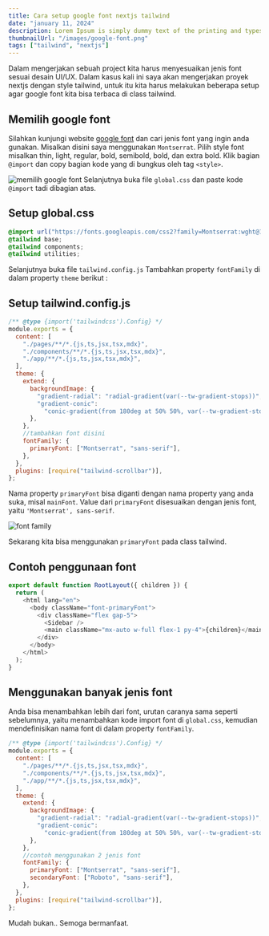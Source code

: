 ```yaml
---
title: Cara setup google font nextjs tailwind
date: "january 11, 2024"
description: Lorem Ipsum is simply dummy text of the printing and typesetting industry.
thumbnailUrl: "/images/google-font.png"
tags: ["tailwind", "nextjs"]
---
```


Dalam mengerjakan sebuah project kita harus menyesuaikan jenis font sesuai desain UI/UX. Dalam kasus kali ini saya akan mengerjakan proyek nextjs dengan style tailwind, untuk itu kita harus melakukan beberapa setup agar google font kita bisa terbaca di class tailwind.

## Memilih google font

Silahkan kunjungi website [google font](https://fonts.google.com/) dan cari jenis font yang ingin anda gunakan. Misalkan disini saya menggunakan `Montserrat`. Pilih style font misalkan thin, light, regular, bold, semibold, bold, dan extra bold.
Klik bagian `@import` dan copy bagian kode yang di bungkus oleh tag `<style>`.

![memilih google font](https://res.cloudinary.com/djlpcw7uf/image/upload/v1704971811/blog.juhancoding.dev/memilih_google_font_wqp2jn.png)
Selanjutnya buka file `global.css` dan paste kode `@import` tadi dibagian atas.

## Setup global.css

```css
@import url("https://fonts.googleapis.com/css2?family=Montserrat:wght@100;200;300;400;500;600;700&display=swap");
@tailwind base;
@tailwind components;
@tailwind utilities;
```

Selanjutnya buka file `tailwind.config.js`
Tambahkan property `fontFamily` di dalam property `theme` berikut :

## Setup tailwind.config.js

```javascript
/** @type {import('tailwindcss').Config} */
module.exports = {
  content: [
    "./pages/**/*.{js,ts,jsx,tsx,mdx}",
    "./components/**/*.{js,ts,jsx,tsx,mdx}",
    "./app/**/*.{js,ts,jsx,tsx,mdx}",
  ],
  theme: {
    extend: {
      backgroundImage: {
        "gradient-radial": "radial-gradient(var(--tw-gradient-stops))",
        "gradient-conic":
          "conic-gradient(from 180deg at 50% 50%, var(--tw-gradient-stops))",
      },
    },
    //tambahkan font disini
    fontFamily: {
      primaryFont: ["Montserrat", "sans-serif"],
    },
  },
  plugins: [require("tailwind-scrollbar")],
};
```

Nama property `primaryFont` bisa diganti dengan nama property yang anda suka, misal `mainFont`. Value dari `primaryFont` disesuaikan dengan jenis font, yaitu `'Montserrat', sans-serif`.

![font family](https://res.cloudinary.com/djlpcw7uf/image/upload/v1704972700/blog.juhancoding.dev/font-family_owcsbw.png)

Sekarang kita bisa menggunakan `primaryFont` pada class tailwind.

## Contoh penggunaan font

```javascript
export default function RootLayout({ children }) {
  return (
    <html lang="en">
      <body className="font-primaryFont">
        <div className="flex gap-5">
          <Sidebar />
          <main className="mx-auto w-full flex-1 py-4">{children}</main>
        </div>
      </body>
    </html>
  );
}
```

## Menggunakan banyak jenis font

Anda bisa menambahkan lebih dari font, urutan caranya sama seperti sebelumnya, yaitu menambahkan kode import font di `global.css`, kemudian mendefinisikan nama font di dalam property `fontFamily`.

```javascript
/** @type {import('tailwindcss').Config} */
module.exports = {
  content: [
    "./pages/**/*.{js,ts,jsx,tsx,mdx}",
    "./components/**/*.{js,ts,jsx,tsx,mdx}",
    "./app/**/*.{js,ts,jsx,tsx,mdx}",
  ],
  theme: {
    extend: {
      backgroundImage: {
        "gradient-radial": "radial-gradient(var(--tw-gradient-stops))",
        "gradient-conic":
          "conic-gradient(from 180deg at 50% 50%, var(--tw-gradient-stops))",
      },
    },
    //contoh menggunakan 2 jenis font
    fontFamily: {
      primaryFont: ["Montserrat", "sans-serif"],
      secondaryFont: ["Roboto", "sans-serif"],
    },
  },
  plugins: [require("tailwind-scrollbar")],
};
```

Mudah bukan.. Semoga bermanfaat.
